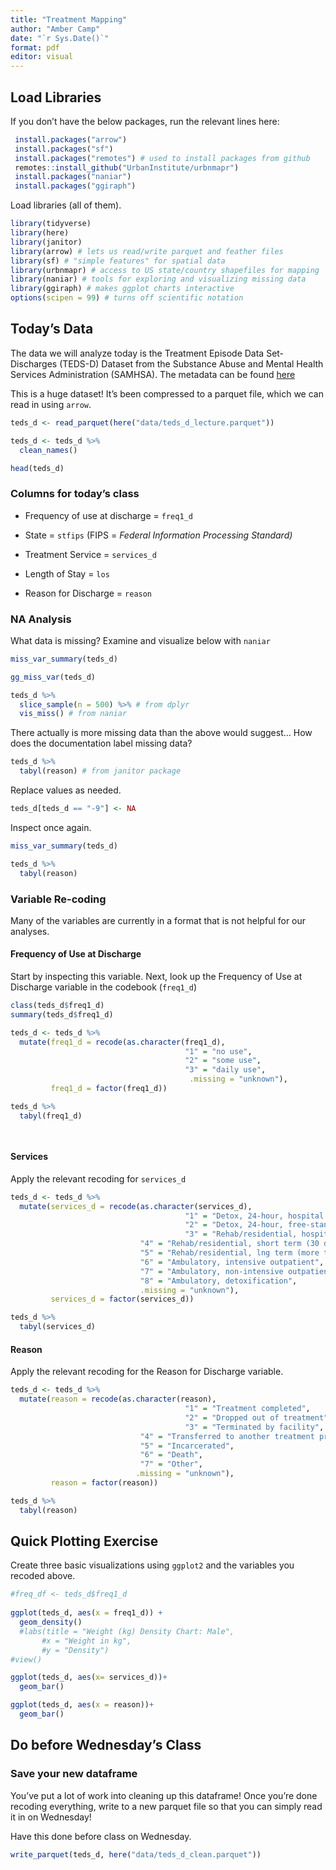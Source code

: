 ```yaml
---
title: "Treatment Mapping"
author: "Amber Camp" 
date: "`r Sys.Date()`"
format: pdf
editor: visual
---
```


## Load Libraries

If you don't have the below packages, run the relevant lines here:

```r
 install.packages("arrow")
 install.packages("sf")
 install.packages("remotes") # used to install packages from github
 remotes::install_github("UrbanInstitute/urbnmapr")
 install.packages("naniar")
 install.packages("ggiraph")
```

Load libraries (all of them).

```r
library(tidyverse)
library(here)
library(janitor) 
library(arrow) # lets us read/write parquet and feather files
library(sf) # "simple features" for spatial data
library(urbnmapr) # access to US state/country shapefiles for mapping
library(naniar) # tools for exploring and visualizing missing data
library(ggiraph) # makes ggplot charts interactive
options(scipen = 99) # turns off scientific notation
```

## Today's Data

The data we will analyze today is the Treatment Episode Data Set-Discharges (TEDS-D) Dataset from the Substance Abuse and Mental Health Services Administration (SAMHSA). The metadata can be found [here](https://www.samhsa.gov/data/system/files/media-puf-file/TEDS-D-2021-DS0001-info-codebook.pdf)

This is a huge dataset! It's been compressed to a parquet file, which we can read in using `arrow`.

```r
teds_d <- read_parquet(here("data/teds_d_lecture.parquet"))

teds_d <- teds_d %>%
  clean_names()

head(teds_d)
```

### Columns for today's class

-   Frequency of use at discharge = `freq1_d`

-   State = `stfips` (FIPS = *Federal Information Processing Standard)*

-   Treatment Service = `services_d`

-   Length of Stay = `los`

-   Reason for Discharge = `reason`

### NA Analysis

What data is missing? Examine and visualize below with `naniar`

```r
miss_var_summary(teds_d)

gg_miss_var(teds_d)

teds_d %>%
  slice_sample(n = 500) %>% # from dplyr
  vis_miss() # from naniar
```

There actually is more missing data than the above would suggest... How does the documentation label missing data?

```r
teds_d %>% 
  tabyl(reason) # from janitor package
```

Replace values as needed.

```r
teds_d[teds_d == "-9"] <- NA
```

Inspect once again.

```r
miss_var_summary(teds_d)

teds_d %>% 
  tabyl(reason)
```

### Variable Re-coding

Many of the variables are currently in a format that is not helpful for our analyses.

#### Frequency of Use at Discharge

Start by inspecting this variable. Next, look up the Frequency of Use at Discharge variable in the codebook (`freq1_d`)

```r
class(teds_d$freq1_d)
summary(teds_d$freq1_d)

teds_d <- teds_d %>%
  mutate(freq1_d = recode(as.character(freq1_d),
                                       "1" = "no use",
                                       "2" = "some use",
                                       "3" = "daily use",
                                        .missing = "unknown"),
         freq1_d = factor(freq1_d))

teds_d %>%
  tabyl(freq1_d)

 
```

#### Services

Apply the relevant recoding for `services_d`

```r
teds_d <- teds_d %>%
  mutate(services_d = recode(as.character(services_d),
                                       "1" = "Detox, 24-hour, hospital inpaitent",
                                       "2" = "Detox, 24-hour, free-standing residential",
                                       "3" = "Rehab/residential, hospital (non-detox",
                             "4" = "Rehab/residential, short term (30 days or fewer)",
                             "5" = "Rehab/residential, lng term (more than 30 days)",
                             "6" = "Ambulatory, intensive outpatient",
                             "7" = "Ambulatory, non-intensive outpatient",
                             "8" = "Ambulatory, detoxification",
                             .missing = "unknown"),
         services_d = factor(services_d))

teds_d %>%
  tabyl(services_d)
```

#### Reason

Apply the relevant recoding for the Reason for Discharge variable.

```r
teds_d <- teds_d %>%
  mutate(reason = recode(as.character(reason),
                                       "1" = "Treatment completed",
                                       "2" = "Dropped out of treatment",
                                       "3" = "Terminated by facility",
                             "4" = "Transferred to another treatment program or facility",
                             "5" = "Incarcerated",
                             "6" = "Death",
                             "7" = "Other",
                            .missing = "unknown"),
         reason = factor(reason))

teds_d %>%
  tabyl(reason)
```

## Quick Plotting Exercise

Create three basic visualizations using `ggplot2` and the variables you recoded above.

```r
#freq_df <- teds_d$freq1_d
  
ggplot(teds_d, aes(x = freq1_d)) +
  geom_density() 
  #labs(title = "Weight (kg) Density Chart: Male", 
       #x = "Weight in kg",
       #y = "Density")
#view()

ggplot(teds_d, aes(x= services_d))+
  geom_bar()

ggplot(teds_d, aes(x = reason))+
  geom_bar()
```

## Do before Wednesday's Class

### Save your new dataframe

You've put a lot of work into cleaning up this dataframe! Once you're done recoding everything, write to a new parquet file so that you can simply read it in on Wednesday!

Have this done before class on Wednesday.

```r
write_parquet(teds_d, here("data/teds_d_clean.parquet"))
```
